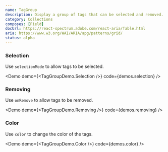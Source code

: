 ```yaml
---
name: TagGroup
description: Display a group of tags that can be selected and removed.
category: Collections
composes: [Field]
docUrl: https://react-spectrum.adobe.com/react-aria/Table.html
aria: https://www.w3.org/WAI/ARIA/apg/patterns/grid/
status: alpha
---
```


### Selection

Use `selectionMode` to allow tags to be selected.

<Demo demo={<TagGroupDemo.Selection />} code={demos.selection} />

### Removing

Use `onRemove` to allow tags to be removed.

<Demo demo={<TagGroupDemo.Removing />} code={demos.removing} />

### Color

Use `color` to change the color of the tags.

<Demo demo={<TagGroupDemo.Color />} code={demos.color} />
